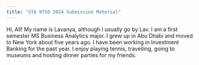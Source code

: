 ```yaml
---
title: "STA 9750 2024 Submission Material"
---
```


Hi, All! My name is Lavanya, although I usually go by Lav. 
I am a first semester MS Business Analytics major. I grew up in Abu Dhabi and moved to New York about five years ago. I have been working in Investment Banking for the past year. 
I enjoy playing tennis, travelling, going to museums and hosting dinner parties for my friends.